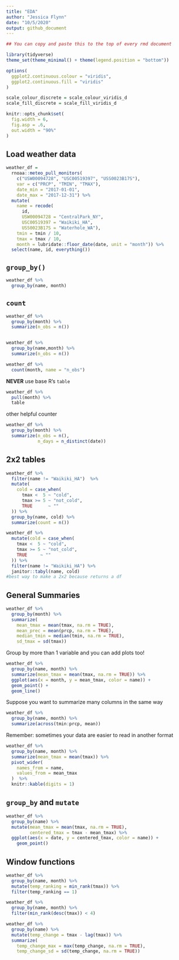 ```yaml
---
title: "EDA"
author: "Jessica Flynn"
date: "10/5/2020"
output: github_document
---
```


```r
## You can copy and paste this to the top of every rmd document

library(tidyverse)
theme_set(theme_minimal() + theme(legend.position = "bottom"))

options(
  ggplot2.continuous.colour = "viridis",
  ggplot2.continuous.fill = "viridis"
)

scale_colour_discrete = scale_colour_viridis_d
scale_fill_discrete = scale_fill_viridis_d

knitr::opts_chunk$set(
  fig.width = 6,
  fig.asp = .6,
  out.width = "90%"
)

```

## Load weather data
```r
weather_df =  
  rnoaa::meteo_pull_monitors(
    c("USW00094728", "USC00519397", "USS0023B17S"),
    var = c("PRCP", "TMIN", "TMAX"), 
    date_min = "2017-01-01",
    date_max = "2017-12-31") %>%
  mutate(
    name = recode(
      id, 
      USW00094728 = "CentralPark_NY", 
      USC00519397 = "Waikiki_HA",
      USS0023B17S = "Waterhole_WA"),
    tmin = tmin / 10,
    tmax = tmax / 10,
    month = lubridate::floor_date(date, unit = "month")) %>%
  select(name, id, everything())
```

## `group_by()`

```r
weather_df %>%
  group_by(name, month)
```

## `count`

```r
weather_df %>%
  group_by(month) %>%
  summarize(n_obs = n())


weather_df %>%
  group_by(name,month) %>%
  summarize(n_obs = n())

weather_df %>%
  count(month, name = "n_obs")

```

**NEVER** use base R's `table`
```r
weather_df %>%
  pull(month) %>% 
  table
```

other helpful counter

```r
weather_df %>%
  group_by(month) %>%
  summarize(n_obs = n(), 
            n_days = n_distinct(date))
```

## 2x2 tables

```r
weather_df %>% 
  filter(name != "Waikiki_HA")  %>%
  mutate(
    cold = case_when(
      tmax <  5 ~ "cold",
      tmax >= 5 ~ "not_cold",
      TRUE      ~ ""
  )) %>% 
  group_by(name, cold) %>% 
  summarize(count = n())
```


```r
weather_df %>% 
  mutate(cold = case_when(
    tmax <  5 ~ "cold",
    tmax >= 5 ~ "not_cold",
    TRUE     ~ ""
  )) %>% 
  filter(name != "Waikiki_HA") %>% 
  janitor::tabyl(name, cold)
#best way to make a 2x2 because returns a df

```

## General Summaries

```r
weather_df %>%
  group_by(month) %>%
  summarize(
    mean_tmax = mean(tmax, na.rm = TRUE),
    mean_prec = mean(prcp, na.rm = TRUE),
    median_tmin = median(tmin, na.rm = TRUE),
    sd_tmax = sd(tmax))
```

Group by more than 1 variable and you can add plots too! 

```r
weather_df %>%
  group_by(name, month) %>%
  summarize(mean_tmax = mean(tmax, na.rm = TRUE)) %>%
  ggplot(aes(x = month, y = mean_tmax, color = name)) +
  geom_point() + 
  geom_line()
```

Suppose you want to summarize many columns in the same way

```r
weather_df %>%
  group_by(name, month) %>%
  summarize(across(tmin:prcp, mean))
```

Remember: sometimes your data are easier to read in another format

```r
weather_df %>% 
  group_by(name, month) %>% 
  summarize(mean_tmax = mean(tmax)) %>% 
  pivot_wider(
    names_from = name, 
    values_from = mean_tmax
  )  %>% 
  knitr::kable(digits = 1)

```

## `group_by` and `mutate`

```r
weather_df %>% 
  group_by(name) %>% 
  mutate(mean_tmax = mean(tmax, na.rm = TRUE),
         centered_tmax = tmax - mean_tmax) %>% 
  ggplot(aes(x = date, y = centered_tmax, color = name)) + 
    geom_point() 
```

## Window functions

```r
weather_df %>%
  group_by(name, month) %>%
  mutate(temp_ranking = min_rank(tmax)) %>%
  filter(temp_ranking == 1)
```


```r
weather_df %>%
  group_by(name, month) %>%
  filter(min_rank(desc(tmax)) < 4)
```

```r
weather_df %>%
  group_by(name) %>%
  mutate(temp_change = tmax - lag(tmax)) %>% 
  summarize(
    temp_change_max = max(temp_change, na.rm = TRUE), 
    temp_change_sd = sd(temp_change, na.rm = TRUE))
```

